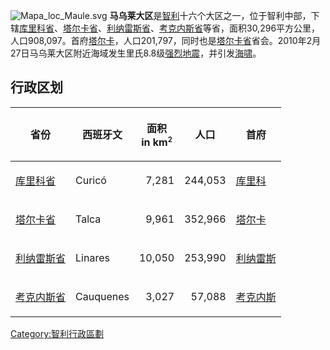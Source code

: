 [[File:Mapa_loc_Maule.svg|right]]
'''马乌莱大区'''是[[智利|智利]]十六个大区之一，位于智利中部，下辖[[库里科省|库里科省]]、[[塔尔卡省|塔尔卡省]]、[[利纳雷斯省|利纳雷斯省]]、[[考克内斯省|考克内斯省]]等省，面积30,296平方公里，人口908,097。首府[[塔尔卡|塔尔卡]]，人口201,797，同时也是[[塔尔卡省|塔尔卡省]]省会。2010年2月27日马乌莱大区附近海域发生里氏8.8级[[2010年智利大地震|强烈地震]]，并引发[[海啸|海啸]]。

== 行政区划 ==
{| align="center" rules="all" style="border: 1px solid #8888aa; border-right-width: 2px; border-bottom-width: 2px" cellspacing="0" cellpadding="4"
! 省份 !! 西班牙文 !! 面积 <br /> in km<sup><small>2</small></sup> !! 人口|| 首府
|-
| [[库里科省|库里科省]] || Curicó || align=right| 7,281 || align=right| 244,053 || [[库里科|库里科]] 
|-
| [[塔尔卡省|塔尔卡省]] || Talca || align=right| 9,961 || align=right| 352,966 || [[塔尔卡|塔尔卡]] 
|-
| [[利纳雷斯省|利纳雷斯省]] ||  Linares  || align=right| 10,050 || align=right| 253,990 || [[利纳雷斯|利纳雷斯]] 
|-
| [[考克内斯省|考克内斯省]] ||  Cauquenes || align=right| 3,027 || align=right| 57,088 || [[考克内斯|考克内斯]] 
|}

{{Regions of Chile}}

{{southAm-geo-stub}}

[[Category:智利行政區劃|Category:智利行政區劃]]